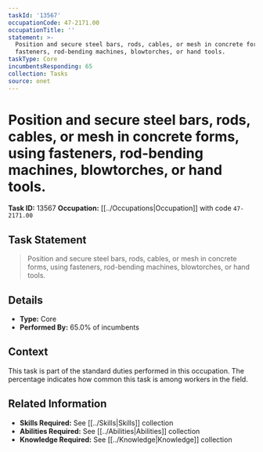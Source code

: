 ```yaml
---
taskId: '13567'
occupationCode: 47-2171.00
occupationTitle: ''
statement: >-
  Position and secure steel bars, rods, cables, or mesh in concrete forms, using
  fasteners, rod-bending machines, blowtorches, or hand tools.
taskType: Core
incumbentsResponding: 65
collection: Tasks
source: onet
---
```

# Position and secure steel bars, rods, cables, or mesh in concrete forms, using fasteners, rod-bending machines, blowtorches, or hand tools.

**Task ID:** 13567
**Occupation:** [[../Occupations|Occupation]] with code `47-2171.00`

## Task Statement

> Position and secure steel bars, rods, cables, or mesh in concrete forms, using fasteners, rod-bending machines, blowtorches, or hand tools.

## Details

- **Type:** Core
- **Performed By:** 65.0% of incumbents

## Context

This task is part of the standard duties performed in this occupation. The percentage indicates how common this task is among workers in the field.

## Related Information

- **Skills Required:** See [[../Skills|Skills]] collection
- **Abilities Required:** See [[../Abilities|Abilities]] collection
- **Knowledge Required:** See [[../Knowledge|Knowledge]] collection
